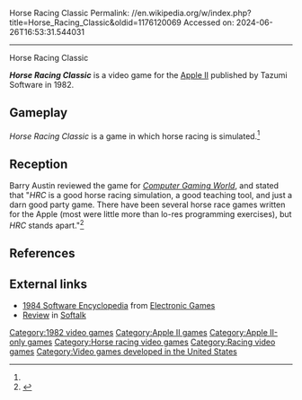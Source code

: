 Horse Racing Classic
Permalink: //en.wikipedia.org/w/index.php?title=Horse_Racing_Classic&oldid=1176120069
Accessed on: 2024-06-26T16:53:31.544031



------
Horse Racing Classic
{{Short description|1982 video game}}
{{Orphan|date=November 2022}}

{{Infobox video game
| collapsible = 
| state = 
| italic title = 
| title = Horse Racing Classic
| image = Horse Racing Classic cover.jpg
| alt = 
| caption = 
| developer = Tazumi Software
| publisher = Tazumi Software
| series = 
| engine = 
| platforms = [[Apple II]]
| released = 1982
| genre = [[Sports video game|Sports]]
| modes = 
}}

'''''Horse Racing Classic''''' is a video game for the [[Apple II]] published by Tazumi Software in 1982.

==Gameplay==
''Horse Racing Classic'' is a game in which horse racing is simulated.<ref name="CGW5"/>

==Reception==
Barry Austin reviewed the game for ''[[Computer Gaming World]]'', and stated that "''HRC'' is a good horse racing simulation, a good teaching tool, and just a darn good party game. There have been several horse race games written for the Apple (most were little more than lo-res programming exercises), but ''HRC'' stands apart."<ref name="CGW5">{{cite magazine |last=Austin |first=Barry |title=Horseracing Classic: A Review |magazine=Computer Gaming World |date=July–August 1982 |volume=1 |issue=5 |pages=23}}</ref>

==References==
{{reflist}}

==External links==
*[https://archive.org/stream/RetroGameMagazineOneShots/1984%20Software%20Encyclopedia%20%281983%29%20Over%20900%20Descriptions%20and%20Ratings#page/n19/mode/2up 1984 Software Encyclopedia] from [[Electronic Games]]
*[https://archive.org/details/softalkv3n03nov1982/page/n185/mode/2up Review] in [[Softalk]]

[[Category:1982 video games]]
[[Category:Apple II games]]
[[Category:Apple II-only games]]
[[Category:Horse racing video games]]
[[Category:Racing video games]]
[[Category:Video games developed in the United States]]